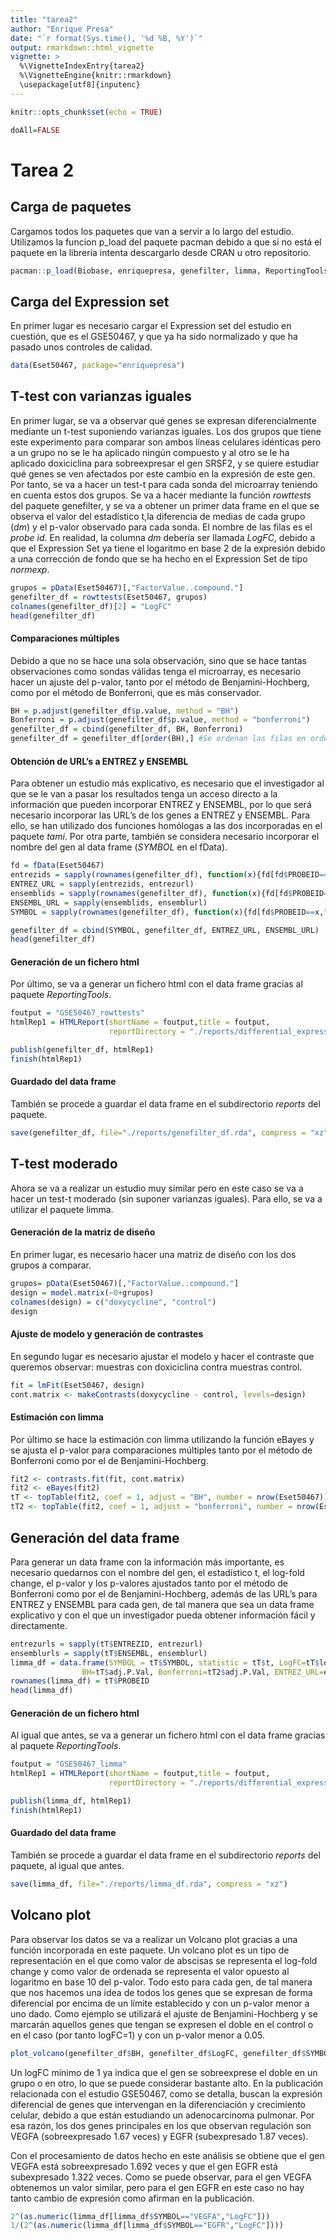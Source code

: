 ```yaml
---
title: "tarea2"
author: "Enrique Presa"
date: "`r format(Sys.time(), '%d %B, %Y')`"
output: rmarkdown::html_vignette
vignette: >
  %\VignetteIndexEntry{tarea2}
  %\VignetteEngine{knitr::rmarkdown}
  \usepackage[utf8]{inputenc}
---
```


```r
knitr::opts_chunk$set(echo = TRUE)
```

```r
doAll=FALSE
```

# Tarea 2
## Carga de paquetes
Cargamos todos los paquetes que van a servir a lo largo del estudio. Utilizamos la funcion p_load del paquete pacman debido a que si no está el paquete en la librería intenta descargarlo desde CRAN u otro repositorio.

```r
pacman::p_load(Biobase, enriquepresa, genefilter, limma, ReportingTools)
```

## Carga del Expression set
En primer lugar es necesario cargar el Expression set del estudio en cuestión, que es el GSE50467, y que ya ha sido normalizado y que ha pasado unos controles de calidad.

```r
data(Eset50467, package="enriquepresa")
```

## T-test con varianzas iguales
En primer lugar, se va a observar qué genes se expresan diferencialmente mediante un t-test suponiendo varianzas iguales. Los dos grupos que tiene este experimento para comparar son ambos líneas celulares idénticas pero a un grupo no se le ha aplicado ningún compuesto y al otro se le ha aplicado doxiciclina para sobreexpresar el gen SRSF2, y se quiere estudiar qué genes se ven afectados por este cambio en la expresión de este gen. Por tanto, se va a hacer un test-t para cada sonda del microarray teniendo en cuenta estos dos grupos. Se va a hacer mediante la función *rowttests* del paquete genefilter, y se va a obtener un primer data frame en el que se observa el valor del estadístico t,la diferencia de medias de cada grupo (*dm*) y el p-valor observado para cada sonda. El nombre de las filas es el *probe id*. En realidad, la columna *dm* debería ser llamada *LogFC*, debido a que el Expression Set ya tiene el logaritmo en base 2 de la expresión debido a una corrección de fondo que se ha hecho en el Expression Set de tipo *normexp*.

```r
grupos = pData(Eset50467)[,"FactorValue..compound."]
genefilter_df = rowttests(Eset50467, grupos)
colnames(genefilter_df)[2] = "LogFC"
head(genefilter_df)
```

#### Comparaciones múltiples
Debido a que no se hace una sola observación, sino que se hace tantas observaciones como sondas válidas tenga el microarray, es necesario hacer un ajuste del p-valor, tanto por el método de Benjamini-Hochberg, como por el método de Bonferroni, que es más conservador.

```r
BH = p.adjust(genefilter_df$p.value, method = "BH")
Bonferroni = p.adjust(genefilter_df$p.value, method = "bonferroni")
genefilter_df = cbind(genefilter_df, BH, Bonferroni)
genefilter_df = genefilter_df[order(BH),] #Se ordenan las filas en orden decreciente según el adj. p-value según el método BH
```

#### Obtención de URL's a ENTREZ y ENSEMBL
Para obtener un estudio más explicativo, es necesario que el investigador al que se le van a pasar los resultados tenga un acceso directo a la información que pueden incorporar ENTREZ y ENSEMBL, por lo que será necesario incorporar las URL's de los genes a ENTREZ y ENSEMBL. Para ello, se han utilizado dos funciones homólogas a las dos incorporadas en el paquete *tami*. Por otra parte, también se considera necesario incorporar el nombre del gen al data frame (*SYMBOL* en el fData).

```r
fd = fData(Eset50467)
entrezids = sapply(rownames(genefilter_df), function(x){fd[fd$PROBEID==x,"ENTREZID"]})
ENTREZ_URL = sapply(entrezids, entrezurl)
ensemblids = sapply(rownames(genefilter_df), function(x){fd[fd$PROBEID==x,"ENSEMBL"]})
ENSEMBL_URL = sapply(ensemblids, ensemblurl)
SYMBOL = sapply(rownames(genefilter_df), function(x){fd[fd$PROBEID==x,"SYMBOL"]})

genefilter_df = cbind(SYMBOL, genefilter_df, ENTREZ_URL, ENSEMBL_URL)
head(genefilter_df)
```

#### Generación de un fichero html
Por último, se va a generar un fichero html con el data frame gracias al paquete *ReportingTools*.

```r
foutput = "GSE50467_rowttests"
htmlRep1 = HTMLReport(shortName = foutput,title = foutput,
                      reportDirectory = "./reports/differential_expression")

publish(genefilter_df, htmlRep1)
finish(htmlRep1)
```

#### Guardado del data frame
También se procede a guardar el data frame en el subdirectorio *reports* del paquete.

```r
save(genefilter_df, file="./reports/genefilter_df.rda", compress = "xz")
```

## T-test moderado
Ahora se va a realizar un estudio muy similar pero en este caso se va a hacer un test-t moderado (sin suponer varianzas iguales). Para ello, se va a utilizar el paquete limma.

#### Generación de la matriz de diseño
En primer lugar, es necesario hacer una matriz de diseño con los dos grupos a comparar.

```r
grupos= pData(Eset50467)[,"FactorValue..compound."]
design = model.matrix(~0+grupos)
colnames(design) = c("doxycycline", "control")
design
```

#### Ajuste de modelo y generación de contrastes
En segundo lugar es necesario ajustar el modelo y hacer el contraste que queremos observar: muestras con doxiciclina contra muestras control.

```r
fit = lmFit(Eset50467, design)
cont.matrix <- makeContrasts(doxycycline - control, levels=design)
```

#### Estimación con limma
Por último se hace la estimación con limma utilizando la función eBayes y se ajusta el p-valor para comparaciones múltiples tanto por el método de Bonferroni como por el de Benjamini-Hochberg.  

```r
fit2 <- contrasts.fit(fit, cont.matrix)
fit2 <- eBayes(fit2)
tT <- topTable(fit2, coef = 1, adjust = "BH", number = nrow(Eset50467))
tT2 <- topTable(fit2, coef = 1, adjust = "bonferroni", number = nrow(Eset50467))
```

## Generación del data frame
Para generar un data frame con la información más importante, es necesario quedarnos con el nombre del gen, el estadístico t, el log-fold change, el p-valor y los p-valores ajustados tanto por el método de Bonferroni como por el de Benjamini-Hochberg, además de las URL's para ENTREZ y ENSEMBL para cada gen, de tal manera que sea un data frame explicativo y con el que un investigador pueda obtener información fácil y directamente.

```r
entrezurls = sapply(tT$ENTREZID, entrezurl)
ensemblurls = sapply(tT$ENSEMBL, ensemblurl)
limma_df = data.frame(SYMBOL = tT$SYMBOL, statistic = tT$t, LogFC=tT$logFC, p.value=tT$P.Value,
                BH=tT$adj.P.Val, Bonferroni=tT2$adj.P.Val, ENTREZ_URL=entrezurls, ENSEMBL_URL=ensemblurls)
rownames(limma_df) = tT$PROBEID
head(limma_df)
```

#### Generación de un fichero html
Al igual que antes, se va a generar un fichero html con el data frame gracias al paquete *ReportingTools*.

```r
foutput = "GSE50467_limma"
htmlRep1 = HTMLReport(shortName = foutput,title = foutput,
                      reportDirectory = "./reports/differential_expression")

publish(limma_df, htmlRep1)
finish(htmlRep1)
```

#### Guardado del data frame
También se procede a guardar el data frame en el subdirectorio *reports* del paquete, al igual que antes.

```r
save(limma_df, file="./reports/limma_df.rda", compress = "xz")
```

## Volcano plot
Para observar los datos se va a realizar un Volcano plot gracias a una función incorporada en este paquete. Un volcano plot es un tipo de representación en el que como valor de abscisas se representa el log-fold change y como valor de ordenada se representa el valor opuesto al logaritmo en base 10 del p-valor. Todo esto para cada gen, de tal manera que nos hacemos una idea de todos los genes que se expresan de forma diferencial por encima de un límite establecido y con un p-valor menor a uno dado. 
Como ejemplo se utilizará el ajuste de Benjamini-Hochberg y se marcarán aquellos genes que tengan se expresen el doble en el control o en el caso (por tanto logFC=1) y con un p-valor menor a 0.05.

```r
plot_volcano(genefilter_df$BH, genefilter_df$LogFC, genefilter_df$SYMBOL, min_p = 0.05, diff = 1)
```

Un logFC mínimo de 1 ya indica que el gen se sobreexprese el doble en un grupo o en otro, lo que se puede considerar bastante alto. En la publicación relacionada con el estudio GSE50467, como se detalla, buscan la expresión diferencial de genes que intervengan en la diferenciación y crecimiento celular, debido a que están estudiando un adenocarcinoma pulmonar. Por esa razón, los dos genes principales en los que observan regulación son VEGFA (sobreexpresado 1.67 veces) y EGFR (subexpresado 1.87 veces).

Con el procesamiento de datos hecho en este análisis se obtiene que el gen VEGFA está sobreexpresado 1.692 veces y que el gen EGFR está subexpresado 1.322 veces. Como se puede observar, para el gen VEGFA obtenemos un valor similar, pero para el gen EGFR en este caso no hay tanto cambio de expresión como afirman en la publicación.

```r
2^(as.numeric(limma_df[limma_df$SYMBOL=="VEGFA","LogFC"]))
1/(2^(as.numeric(limma_df[limma_df$SYMBOL=="EGFR","LogFC"])))
```
